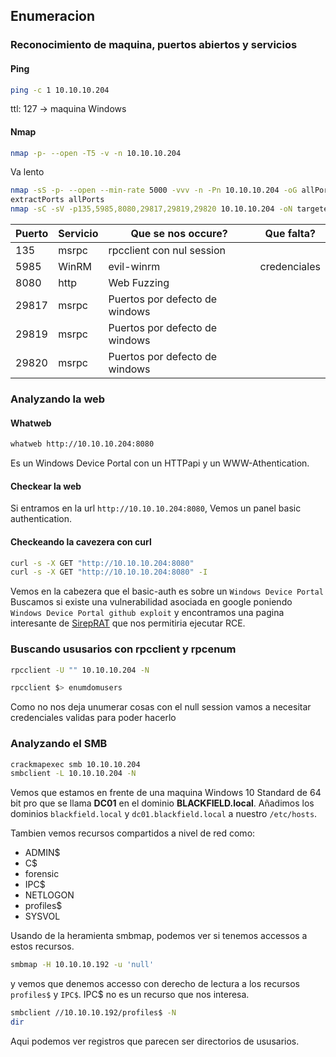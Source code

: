 ## Enumeracion {-}

### Reconocimiento de maquina, puertos abiertos y servicios {-} 

#### Ping {-}

```bash
ping -c 1 10.10.10.204
```
ttl: 127 -> maquina Windows

#### Nmap {-}

```bash
nmap -p- --open -T5 -v -n 10.10.10.204
```

Va lento

```bash
nmap -sS -p- --open --min-rate 5000 -vvv -n -Pn 10.10.10.204 -oG allPorts 
extractPorts allPorts
nmap -sC -sV -p135,5985,8080,29817,29819,29820 10.10.10.204 -oN targeted
```


| Puerto | Servicio | Que se nos occure?             | Que falta?   |
| ------ | -------- | ------------------------------ | ------------ |
| 135    | msrpc    | rpcclient con nul session      |              |
| 5985   | WinRM    | evil-winrm                     | credenciales |
| 8080   | http     | Web Fuzzing                    |              |
| 29817  | msrpc    | Puertos por defecto de windows |              |
| 29819  | msrpc    | Puertos por defecto de windows |              |
| 29820  | msrpc    | Puertos por defecto de windows |              |

### Analyzando la web {-}

#### Whatweb {-}

```bash
whatweb http://10.10.10.204:8080
```

Es un Windows Device Portal con un HTTPapi y un WWW-Athentication.

#### Checkear la web {-}

Si entramos en la url `http://10.10.10.204:8080`, Vemos un panel basic authentication.


#### Checkeando la cavezera con curl {-}

```bash
curl -s -X GET "http://10.10.10.204:8080"
curl -s -X GET "http://10.10.10.204:8080" -I
```

Vemos en la cabezera que el basic-auth es sobre un `Windows Device Portal`
Buscamos si existe una vulnerabilidad asociada en google poniendo `Windows Device Portal github exploit` y encontramos
una pagina interesante de [SirepRAT](https://github.com/SafeBreach-Labs/SirepRAT) que nos permitiria ejecutar RCE.



### Buscando ususarios con rpcclient y rpcenum {-}

```bash
rpcclient -U "" 10.10.10.204 -N

rpcclient $> enumdomusers
```

Como no nos deja unumerar cosas con el null session vamos a necesitar credenciales validas para poder hacerlo

### Analyzando el SMB {-}

```bash
crackmapexec smb 10.10.10.204
smbclient -L 10.10.10.204 -N
```

Vemos que estamos en frente de una maquina Windows 10 Standard de 64 bit pro que se llama **DC01** en el dominio **BLACKFIELD.local**.
Añadimos los dominios `blackfield.local` y `dc01.blackfield.local` a nuestro `/etc/hosts`.

Tambien vemos recursos compartidos a nivel de red como:

- ADMIN$
- C$
- forensic
- IPC$
- NETLOGON
- profiles$
- SYSVOL

Usando de la heramienta smbmap, podemos ver si tenemos accessos a estos recursos.

```bash
smbmap -H 10.10.10.192 -u 'null'
```

y vemos que denemos accesso con derecho de lectura a los recursos `profiles$` y `IPC$`. IPC$ no es un recurso que nos interesa.

```bash
smbclient //10.10.10.192/profiles$ -N
dir
```

Aqui podemos ver registros que parecen ser directorios de ususarios.